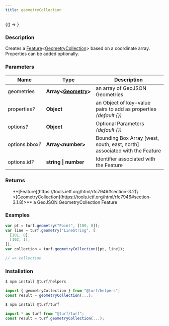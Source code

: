 ```yaml
---
title: geometryCollection
---
```



<!-- Expose turf as global var for experimenting in the browser console -->

<BrowserOnly>{() => <WindowTurfGlobal turf={turf} />}</BrowserOnly>

### Description

Creates a [Feature](https://tools.ietf.org/html/rfc7946#section-3.2)\<[GeometryCollection](https://tools.ietf.org/html/rfc7946#section-3.1.8)> based on a
coordinate array. Properties can be added optionally.

### Parameters

| Name                 | Type                                                                    | Description                                                               |
| -------------------- | ----------------------------------------------------------------------- | ------------------------------------------------------------------------- |
| geometries           | **Array\<[Geometry](https://tools.ietf.org/html/rfc7946#section-3.1)>** | an array of GeoJSON Geometries                                            |
| properties<i>?</i>   | **Object**                                                              | an Object of key-value pairs to add as properties _(default \{})_         |
| options<i>?</i>      | **Object**                                                              | Optional Parameters _(default \{})_                                       |
| options.bbox<i>?</i> | **Array\<number>**                                                      | Bounding Box Array [west, south, east, north] associated with the Feature |
| options.id<i>?</i>   | **string \| number**                                                    | Identifier associated with the Feature                                    |

### Returns

<ul>
  **[Feature](https://tools.ietf.org/html/rfc7946#section-3.2)\<[GeometryCollection](https://tools.ietf.org/html/rfc7946#section-3.1.8)>** a GeoJSON GeometryCollection Feature

</ul>

### Examples

```javascript
var pt = turf.geometry("Point", [100, 0]);
var line = turf.geometry("LineString", [
  [101, 0],
  [102, 1],
]);
var collection = turf.geometryCollection([pt, line]);

// => collection
```

### Installation

```javascript
$ npm install @turf/helpers

import { geometryCollection } from "@turf/helpers";
const result = geometryCollection(...);
```

```javascript
$ npm install @turf/turf

import * as turf from "@turf/turf";
const result = turf.geometryCollection(...);
```
